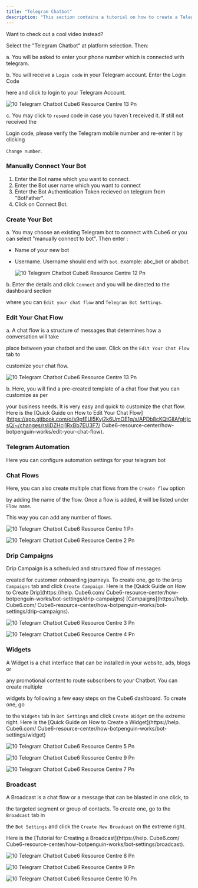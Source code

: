```yaml
---
title: "Telegram Chatbot"
description: "This section contains a tutorial on how to create a Telegram Chatbot, edit the bot's chat flow and bot's settings. "
---
```


Want to check out a cool video instead?

Select the "Telegram Chatbot" at platform selection. Then:

a. You will be asked to enter your phone number which is connected with telegram.

b. You will receive a `Login code` in your Telegram account. Enter the Login Code

here and click to login to your Telegram Account.

![10 Telegram Chatbot  Cube6 Resource Centre 13 Pn](/images/how-botpenguin-works/create-newchatbot/10.telegram_chatbot__Cube6_resource_centre-13.png)

c. You may click to `resend` code in case you haven\`t received it. If still not received the

Login code, please verify the Telegram mobile number and re-enter it by clicking

`Change number`.

### **Manually Connect Your Bot**

1. Enter the Bot name which you want to connect.
2. Enter the Bot user name which you want to connect
3. Enter the Bot Authentication Token recieved on telegram from "BotFather".
4. Click on Connect Bot.

### **Create Your Bot**

a. You may choose an existing Telegram bot to connect with  Cube6 or you can select "manually connect to bot". Then enter :

- Name of your new bot
- Username. Username should end with `bot`. example: abc_bot or abcbot.

  ![10 Telegram Chatbot  Cube6 Resource Centre 12 Pn](/images/how-botpenguin-works/create-newchatbot/10.telegram_chatbot__Cube6_resource_centre-11.png)

b. Enter the details and click `Connect` and you will be directed to the dashboard section

where you can `Edit your chat flow` and `Telegram Bot Settings`.

### **Edit Your Chat Flow**

a. A chat flow is a structure of messages that determines how a conversation will take

place between your chatbot and the user. Click on the `Edit Your Chat Flow` tab to

customize your chat flow.

![10 Telegram Chatbot  Cube6 Resource Centre 13 Pn](/images/how-botpenguin-works/create-newchatbot/10.telegram_chatbot__Cube6_resource_centre-12.png)

b. Here, you will find a pre-created template of a chat flow that you can customize as per

your business needs. It is very easy and quick to customize the chat flow. Here is the [Quick Guide on How to Edit Your Chat Flow](https://app.gitbook.com/o/s9pfEUl5Kvj2k6UmOE1g/s/APDb8cKQtGlIAfgHjcsQ/~/changes/rsljDZHcj1RxBb7EU3F7/ Cube6-resource-center/how-botpenguin-works/edit-your-chat-flow).

### **Telegram Automation**

Here you can configure automation settings for your telegram bot

### **Chat Flows**

Here, you can also create multiple chat flows from the `Create flow` option

by adding the name of the flow. Once a flow is added, it will be listed under `Flow name`.

This way you can add any number of flows.

![10 Telegram Chatbot  Cube6 Resource Centre 1 Pn](/images/how-botpenguin-works/create-newchatbot/10.telegram_chatbot__Cube6_resource_centre-1.png)

![10 Telegram Chatbot  Cube6 Resource Centre 2 Pn](/images/how-botpenguin-works/create-newchatbot/10.telegram_chatbot__Cube6_resource_centre-2.png)

### **Drip Campaigns**

Drip Campaign is a scheduled and structured flow of messages

created for customer onboarding journeys. To create one, go to the `Drip Campaigns` tab and click `Create Campaign`. Here is the [Quick Guide on How to Create Drip](https://help. Cube6.com/ Cube6-resource-center/how-botpenguin-works/bot-settings/drip-campaigns) [Campaigns](https://help. Cube6.com/ Cube6-resource-center/how-botpenguin-works/bot-settings/drip-campaigns).

![10 Telegram Chatbot  Cube6 Resource Centre 3 Pn](/images/how-botpenguin-works/create-newchatbot/10.telegram_chatbot__Cube6_resource_centre-3.png)

![10 Telegram Chatbot  Cube6 Resource Centre 4 Pn](/images/how-botpenguin-works/create-newchatbot/10.telegram_chatbot__Cube6_resource_centre-4.png)

### **Widgets**

A Widget is a chat interface that can be installed in your website, ads, blogs or

any promotional content to route subscribers to your Chatbot. You can create multiple

widgets by following a few easy steps on the  Cube6 dashboard. To create one, go

to the `Widgets` tab in `Bot Settings` and click `Create Widget` on the extreme right. Here is the [Quick Guide on How to Create a Widget](https://help. Cube6.com/ Cube6-resource-center/how-botpenguin-works/bot-settings/widget)

![10 Telegram Chatbot  Cube6 Resource Centre 5 Pn](/images/how-botpenguin-works/create-newchatbot/10.telegram_chatbot__Cube6_resource_centre-5.png)

![10 Telegram Chatbot Cube6 Resource Centre 9 Pn](/images/how-botpenguin-works/create-newchatbot/10.telegram_chatbot__Cube6_resource_centre-9.png)

![10 Telegram Chatbot  Cube6 Resource Centre 7 Pn](/images/how-botpenguin-works/create-newchatbot/10.telegram_chatbot__Cube6_resource_centre-7.png)

### **Broadcast**

A Broadcast is a chat flow or a message that can be blasted in one click, to

the targeted segment or group of contacts. To create one, go to the `Broadcast` tab in

the `Bot Settings` and click the `Create New Broadcast` on the extreme right.

Here is the [Tutorial for Creating a Broadcast](https://help. Cube6.com/ Cube6-resource-center/how-botpenguin-works/bot-settings/broadcast).

![10 Telegram Chatbot  Cube6 Resource Centre 8 Pn](/images/how-botpenguin-works/create-newchatbot/10.telegram_chatbot__Cube6_resource_centre-8.png)

![10 Telegram Chatbot  Cube6 Resource Centre 9 Pn](/images/how-botpenguin-works/create-newchatbot/10.telegram_chatbot__Cube6_resource_centre-9.png)

![10 Telegram Chatbot  Cube6 Resource Centre 10 Pn](/images/how-botpenguin-works/create-newchatbot/10.telegram_chatbot__Cube6_resource_centre-10.png)